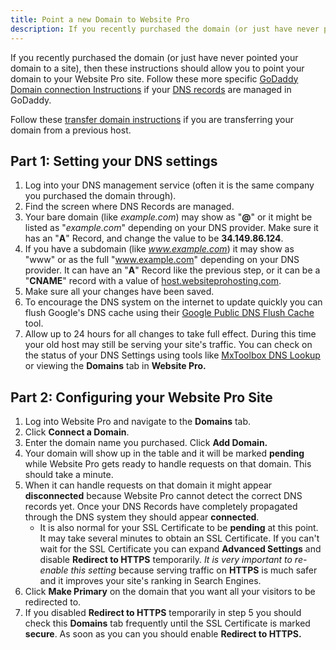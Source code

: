 ```yaml
---
title: Point a new Domain to Website Pro
description: If you recently purchased the domain (or just have never pointed your domain to a site), these instructions will help you point your domain to your Website Pro site.
---
```


If you recently purchased the domain (or just have never pointed your domain to a site), then these instructions should allow you to point your domain to your Website Pro site. Follow these more specific [GoDaddy Domain connection Instructions](https://help.websitepro.hosting/?p=394) if your [DNS records](https://help.websitepro.hosting/?p=10) are managed in GoDaddy. 

Follow these [transfer domain instructions](https://help.websitepro.hosting/?p=421) if you are transferring your domain from a previous host.

## Part 1: Setting your DNS settings

1. Log into your DNS management service (often it is the same company you purchased the domain through).
2. Find the screen where DNS Records are managed.
3. Your bare domain (like *example.com*) may show as "**@**" or it might be listed as "*example.com*" depending on your DNS provider. Make sure it has an "**A**" Record, and change the value to be **34.149.86.124**.
4. If you have a subdomain (like *www.example.com*) it may show as "www" or as the full "www.example.com" depending on your DNS provider. It can have an "**A**" Record like the previous step, or it can be a "**CNAME**" record with a value of [host.websiteprohosting.com](http://host.websiteprohosting.com/).
5. Make sure all your changes have been saved.
6. To encourage the DNS system on the internet to update quickly you can flush Google's DNS cache using their [Google Public DNS Flush Cache](https://developers.google.com/speed/public-dns/cache) tool.
7. Allow up to 24 hours for all changes to take full effect. During this time your old host may still be serving your site's traffic. You can check on the status of your DNS Settings using tools like [MxToolbox DNS Lookup](https://mxtoolbox.com/DNSLookup.aspx) or viewing the **Domains** tab in **Website Pro.**

## Part 2: Configuring your Website Pro Site

1. Log into Website Pro and navigate to the **Domains** tab.
2. Click **Connect a Domain**.
3. Enter the domain name you purchased. Click **Add Domain.**
4. Your domain will show up in the table and it will be marked **pending** while Website Pro gets ready to handle requests on that domain. This should take a minute.
5. When it can handle requests on that domain it might appear **disconnected** because Website Pro cannot detect the correct DNS records yet. Once your DNS Records have completely propagated through the DNS system they should appear **connected**. 
   - It is also normal for your SSL Certificate to be **pending** at this point. It may take several minutes to obtain an SSL Certificate. If you can't wait for the SSL Certificate you can expand **Advanced Settings** and disable **Redirect to HTTPS** temporarily. *It is very important to re-enable this setting* because serving traffic on **HTTPS** is much safer and it improves your site's ranking in Search Engines.
6. Click **Make Primary** on the domain that you want all your visitors to be redirected to.
7. If you disabled **Redirect to HTTPS** temporarily in step 5 you should check this **Domains** tab frequently until the SSL Certificate is marked **secure**. As soon as you can you should enable **Redirect to HTTPS.**